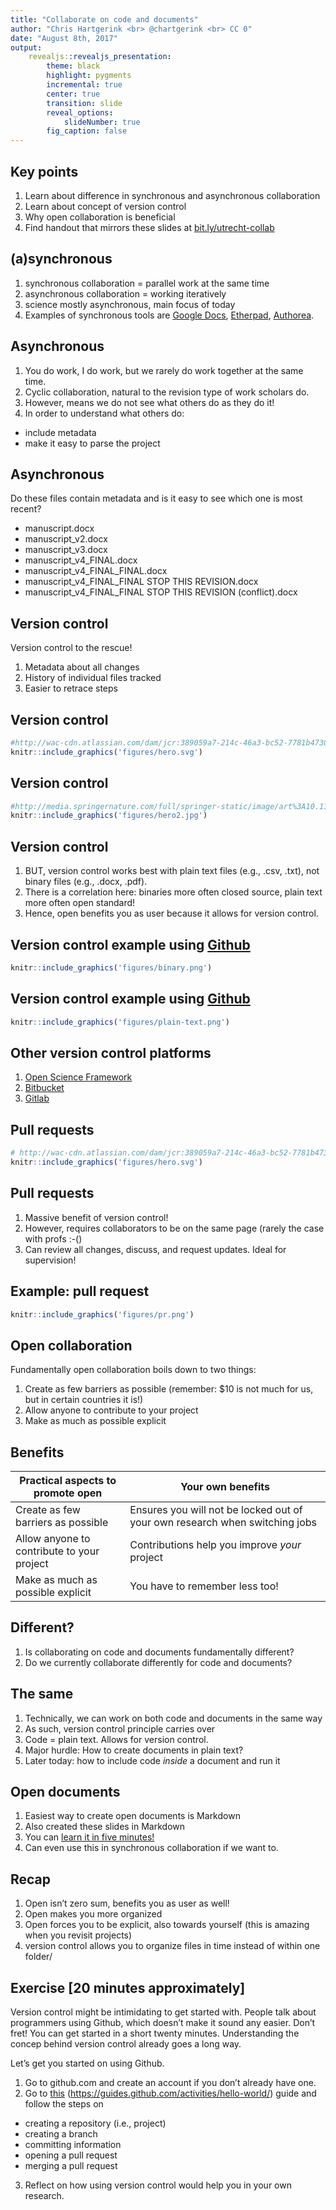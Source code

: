 ```yaml
---
title: "Collaborate on code and documents"
author: "Chris Hartgerink <br> @chartgerink <br> CC 0"
date: "August 8th, 2017"
output:
    revealjs::revealjs_presentation:
        theme: black
        highlight: pygments
        incremental: true
        center: true
        transition: slide
        reveal_options:
            slideNumber: true
        fig_caption: false
---
```


## Key points

1. Learn about difference in synchronous and asynchronous collaboration
2. Learn about concept of version control
3. Why open collaboration is beneficial
4. Find handout that mirrors these slides at [bit.ly/utrecht-collab](https://bit.ly/utrecht-collab)

## (a)synchronous

1. synchronous collaboration = parallel work at the same time
2. asynchronous collaboration = working iteratively
3. science mostly asynchronous, main focus of today
4. Examples of synchronous tools are [Google Docs](https://docs.google.com), [Etherpad](http://etherpad.org/), [Authorea](https://authorea.com).

## Asynchronous

1. You do work, I do work, but we rarely do work together at the same time.
2. Cyclic collaboration, natural to the revision type of work scholars do.
3. However, means we do not see what others do as they do it!
4. In order to understand what others do:
  * include metadata
  * make it easy to parse the project

## Asynchronous

Do these files contain metadata and is it easy to see which one is most recent?

- manuscript.docx
- manuscript_v2.docx
- manuscript_v3.docx
- manuscript_v4_FINAL.docx
- manuscript_v4_FINAL_FINAL.docx
- manuscript_v4_FINAL_FINAL STOP THIS REVISION.docx
- manuscript_v4_FINAL_FINAL STOP THIS REVISION (conflict).docx

## Version control

Version control to the rescue!

1. Metadata about all changes
2. History of individual files tracked
3. Easier to retrace steps

## Version control

```r
#http://wac-cdn.atlassian.com/dam/jcr:389059a7-214c-46a3-bc52-7781b4730301/hero.svg?cdnVersion=fp
knitr::include_graphics('figures/hero.svg')
```

## Version control

```r
#http://media.springernature.com/full/springer-static/image/art%3A10.1186%2F1751-0473-8-7/MediaObjects/13029_2013_Article_88_Fig3_HTML.jpg
knitr::include_graphics('figures/hero2.jpg')
```

## Version control

1. BUT, version control works best with plain text files (e.g., .csv, .txt), not binary files (e.g., .docx, .pdf).
2. There is a correlation here: binaries more often closed source, plain text more often open standard!
3. Hence, open benefits you as user because it allows for version control.

## Version control example using [Github](https://github.com)

```r
knitr::include_graphics('figures/binary.png')
```

## Version control example using [Github](https://github.com)

```r
knitr::include_graphics('figures/plain-text.png')
```

## Other version control platforms

1. [Open Science Framework](https://osf.io)
2. [Bitbucket](https://bitbucket.org)
3. [Gitlab](https://gitlab.org)

## Pull requests

```r
# http://wac-cdn.atlassian.com/dam/jcr:389059a7-214c-46a3-bc52-7781b4730301/hero.svg?cdnVersion=fp
knitr::include_graphics('figures/hero.svg')
```

## Pull requests

1. Massive benefit of version control!
2. However, requires collaborators to be on the same page (rarely the case with profs :-()
3. Can review all changes, discuss, and request updates. Ideal for supervision!

## Example: pull request

```r
knitr::include_graphics('figures/pr.png')
```

## Open collaboration

Fundamentally open collaboration boils down to two things:

1. Create as few barriers as possible (remember: $10 is not much for us, but in certain countries it is!)
2. Allow anyone to contribute to your project
3. Make as much as possible explicit

## Benefits

|Practical aspects to promote open | Your own benefits|
|--------------------------------------------|-----------------------------------------------------------------------------|
| Create as few barriers as possible         | Ensures you will not be locked out of your own research when switching jobs |
| Allow anyone to contribute to your project | Contributions help you improve *your* project                               |
| Make as much as possible explicit          | You have to remember less too!|

## Different?

1. Is collaborating on code and documents fundamentally different?
2. Do we currently collaborate differently for code and documents?

## The same

1. Technically, we can work on both code and documents in the same way
2. As such, version control principle carries over
3. Code = plain text. Allows for version control.
4. Major hurdle: How to create documents in plain text?
5. Later today: how to include code *inside* a document and run it

## Open documents

1. Easiest way to create open documents is Markdown
2. Also created these slides in Markdown
3. You can [learn it in five minutes!](https://daringfireball.net/projects/markdown/syntax)
4. Can even use this in synchronous collaboration if we want to.

## Recap

1. Open isn't zero sum, benefits you as user as well!
2. Open makes you more organized
3. Open forces you to be explicit, also towards yourself (this is amazing when you revisit projects)
4. version control allows you to organize files in time instead of within one folder/

## Exercise [20 minutes approximately]

Version control might be intimidating to get started with. People talk about programmers using Github, which doesn't make it sound any easier. Don't fret! You can get started in a short twenty minutes. Understanding the concep behind version control already goes a long way. 

Let's get you started on using Github.

1. Go to github.com and create an account if you don't already have one.
2. Go to [this](https://guides.github.com/activities/hello-world/) ([https://guides.github.com/activities/hello-world/]()) guide and follow the steps on
  * creating a repository (i.e., project)
  * creating a branch
  * committing information
  * opening a pull request
  * merging a pull request
3. Reflect on how using version control would help you in your own research.